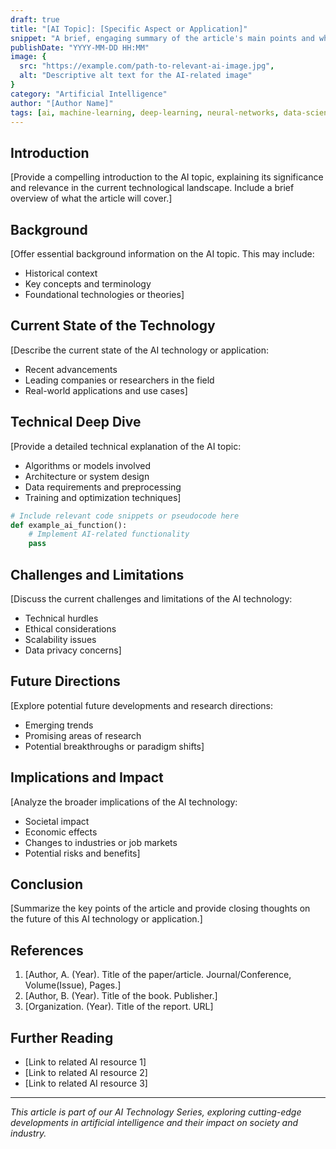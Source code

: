 ```yaml
---
draft: true
title: "[AI Topic]: [Specific Aspect or Application]"
snippet: "A brief, engaging summary of the article's main points and why it's relevant to AI enthusiasts and professionals."
publishDate: "YYYY-MM-DD HH:MM"
image: {
  src: "https://example.com/path-to-relevant-ai-image.jpg",
  alt: "Descriptive alt text for the AI-related image"
}
category: "Artificial Intelligence"
author: "[Author Name]"
tags: [ai, machine-learning, deep-learning, neural-networks, data-science]
---
```


## Introduction

[Provide a compelling introduction to the AI topic, explaining its significance and relevance in the current technological landscape. Include a brief overview of what the article will cover.]

## Background

[Offer essential background information on the AI topic. This may include:
- Historical context
- Key concepts and terminology
- Foundational technologies or theories]

## Current State of the Technology

[Describe the current state of the AI technology or application:
- Recent advancements
- Leading companies or researchers in the field
- Real-world applications and use cases]

## Technical Deep Dive

[Provide a detailed technical explanation of the AI topic:
- Algorithms or models involved
- Architecture or system design
- Data requirements and preprocessing
- Training and optimization techniques]

```python
# Include relevant code snippets or pseudocode here
def example_ai_function():
    # Implement AI-related functionality
    pass
```

## Challenges and Limitations

[Discuss the current challenges and limitations of the AI technology:
- Technical hurdles
- Ethical considerations
- Scalability issues
- Data privacy concerns]

## Future Directions

[Explore potential future developments and research directions:
- Emerging trends
- Promising areas of research
- Potential breakthroughs or paradigm shifts]

## Implications and Impact

[Analyze the broader implications of the AI technology:
- Societal impact
- Economic effects
- Changes to industries or job markets
- Potential risks and benefits]

## Conclusion

[Summarize the key points of the article and provide closing thoughts on the future of this AI technology or application.]

## References

1. [Author, A. (Year). Title of the paper/article. Journal/Conference, Volume(Issue), Pages.]
2. [Author, B. (Year). Title of the book. Publisher.]
3. [Organization. (Year). Title of the report. URL]

## Further Reading

- [Link to related AI resource 1]
- [Link to related AI resource 2]
- [Link to related AI resource 3]

---

*This article is part of our AI Technology Series, exploring cutting-edge developments in artificial intelligence and their impact on society and industry.*